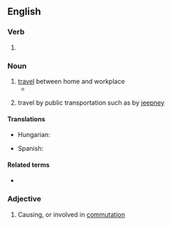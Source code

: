 ==English==

===Verb===
{{head|en|present participle}}

# {{present participle of|commute|lang=en|nocat=1}}

===Noun===
{{wikipedia}}
{{en-noun|-|s}}

# [[travel]] between home and workplace
#* {{quote-text|year=2010|author=Richard Mabey|title=Weeds: The Story of Outlaw Plants|page=140|passage=The poet Geoffrey Grigson added an atmospheric 1950s gloss on these bizarre '''commutings''' [of seeds]: 'between Swindon and London you may see them often enough during the summer, the sunlight through the carriage window catching them as they float about in the thin smoke of cigarettes'.}}
# {{lb|en|Philippines}} travel by public transportation such as by [[jeepney]]

====Translations====
{{trans-top|travel between home and workplace}}
* Hungarian: {{t+|hu|ingázás}}
{{trans-mid}}
* Spanish: {{t+|es|conmutaje}}
{{trans-bottom}}

====Related terms====
* {{l|en|commuter}}

===Adjective===
{{en-adj|-}}

# Causing, or involved in [[commutation]]